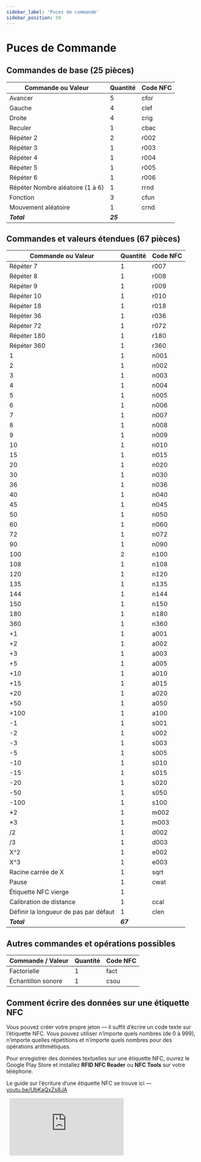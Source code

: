 ```yaml
---
sidebar_label: 'Puces de commande'
sidebar_position: 50
---
```


# Puces de Commande

## **Commandes de base (25 pièces)**

| Commande ou Valeur | Quantité | Code NFC |
| --- | --- | --- |
| Avancer | 5 | cfor |
| Gauche | 4 | clef |
| Droite | 4 | crig |
| Reculer | 1 | cbac |
| Répéter 2 | 2 | r002 |
| Répéter 3 | 1 | r003 |
| Répéter 4 | 1 | r004 |
| Répéter 5 | 1 | r005 |
| Répéter 6 | 1 | r006 |
| Répéter Nombre aléatoire (1 à 6) | 1 | rrnd |
| Fonction | 3 | cfun |
| Mouvement aléatoire | 1 | crnd |
| ***Total*** | ***25*** | |

## **Commandes et valeurs étendues (67 pièces)**

| Commande ou Valeur | Quantité | Code NFC |
| --- | --- | --- |
| Répéter 7 | 1 | r007 |
| Répéter 8 | 1 | r008 |
| Répéter 9 | 1 | r009 |
| Répéter 10 | 1 | r010 |
| Répéter 18 | 1 | r018 |
| Répéter 36 | 1 | r036 |
| Répéter 72 | 1 | r072 |
| Répéter 180 | 1 | r180 |
| Répéter 360 | 1 | r360 |
| 1 | 1 | n001 |
| 2 | 1 | n002 |
| 3 | 1 | n003 |
| 4 | 1 | n004 |
| 5 | 1 | n005 |
| 6 | 1 | n006 |
| 7 | 1 | n007 |
| 8 | 1 | n008 |
| 9 | 1 | n009 |
| 10 | 1 | n010 |
| 15 | 1 | n015 |
| 20 | 1 | n020 |
| 30 | 1 | n030 |
| 36 | 1 | n036 |
| 40 | 1 | n040 |
| 45 | 1 | n045 |
| 50 | 1 | n050 |
| 60 | 1 | n060 |
| 72 | 1 | n072 |
| 90 | 1 | n090 |
| 100 | 2 | n100 |
| 108 | 1 | n108 |
| 120 | 1 | n120 |
| 135 | 1 | n135 |
| 144 | 1 | n144 |
| 150 | 1 | n150 |
| 180 | 1 | n180 |
| 360 | 1 | n360 |
| +1 | 1 | a001 |
| +2 | 1 | a002 |
| +3 | 1 | a003 |
| +5 | 1 | a005 |
| +10 | 1 | a010 |
| +15 | 1 | a015 |
| +20 | 1 | a020 |
| +50 | 1 | a050 |
| +100 | 1 | a100 |
| -1 | 1 | s001 |
| -2 | 1 | s002 |
| -3 | 1 | s003 |
| -5 | 1 | s005 |
| -10 | 1 | s010 |
| -15 | 1 | s015 |
| -20 | 1 | s020 |
| -50 | 1 | s050 |
| -100 | 1 | s100 |
| *2 | 1 | m002 |
| *3 | 1 | m003 |
| /2 | 1 | d002 |
| /3 | 1 | d003 |
| X^2 | 1 | e002 |
| X^3 | 1 | e003 |
| Racine carrée de X | 1 | sqrt |
| Pause | 1 | cwat |
| Étiquette NFC vierge | 1 |  |
| Calibration de distance | 1 | ccal |
| Définir la longueur de pas par défaut | 1 | clen |
| ***Total*** | ***67*** | |

## **Autres commandes et opérations possibles**

| Commande / Valeur | Quantité | Code NFC |
| --- | --- | --- |
| Factorielle | 1 | fact |
| Échantillon sonore | 1 | csou |

## **Comment écrire des données sur une étiquette NFC**

Vous pouvez créer votre propre jeton — il suffit d’écrire un code texte sur l’étiquette NFC. Vous pouvez utiliser n’importe quels nombres (de 0 à 999), n’importe quelles répétitions et n’importe quels nombres pour des opérations arithmétiques.

Pour enregistrer des données textuelles sur une étiquette NFC, ouvrez le Google Play Store et installez **RFID NFC Reader** ou **NFC Tools** sur votre téléphone.

Le guide sur l’écriture d’une étiquette NFC se trouve ici — [youtu.be/UbKaQxZs8JA](https://youtu.be/UbKaQxZs8JA)

<div
  style={{
    position: 'relative',
    paddingBottom: '56.25%',
    height: 0,
    overflow: 'hidden',
  }}
>
  <iframe
    src="https://www.youtube.com/embed/UbKaQxZs8JA?si=WT8wWYBe_Ql7TovQ"
    style={{
      position: 'absolute',
      top: 0,
      left: 0,
      width: '100%',
      height: '100%',
    }}
    frameBorder="0"
    allow="accelerometer; autoplay; clipboard-write; encrypted-media; gyroscope; picture-in-picture"
    allowFullScreen
  />
</div>
